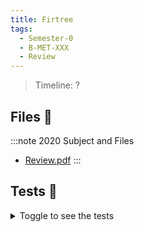 ```yaml
---
title: Firtree
tags:
  - Semester-0
  - B-MET-XXX
  - Review
---
```

> Timeline: ?


## Files 📂

:::note 2020 Subject and Files
- [Review.pdf](https://github.com/Studio-17/Epitech-Subjects/raw/main/Semester-0/B-MET-XXX/Review/Review.pdf)
:::

## Tests 🤖
<details>
  <summary>Toggle to see the tests</summary>
  <div>
Yo
  </div>
</details>

